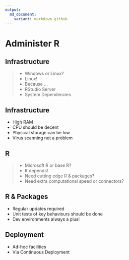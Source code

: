 ```yaml
---
output:
  md_document:
    variant: markdown_github
---
```

# Administer R
## Infrastructure
>- Windows or Linux?
>- Linux!
>- Because ...
>- RStudio Server
>- System Dependencies

## Infrastructure
- High RAM
- CPU should be decent
- Physical storage can be low
- Virus scanning not a problem

## R
>- Microsoft R or base R?
>- It depends!
>- Need cutting edge R & packages?
>- Need extra computational speed or connectors?

## R & Packages
- Regular updates required
- Unit tests of key behaviours should be done
- Dev environments always a plus!

## Deployment
- Ad-hoc facilities
- Via Continuous Deployment
